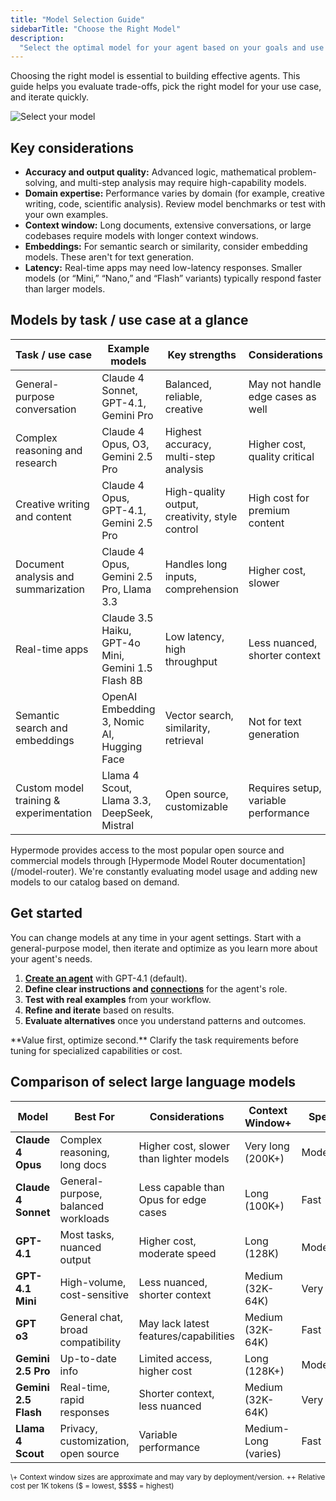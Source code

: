 ```yaml
---
title: "Model Selection Guide"
sidebarTitle: "Choose the Right Model"
description:
  "Select the optimal model for your agent based on your goals and use case."
---
```


Choosing the right model is essential to building effective agents. This guide
helps you evaluate trade-offs, pick the right model for your use case, and
iterate quickly.

![Select your model](/images/agents/model-selection.png)

## Key considerations

- **Accuracy and output quality:** Advanced logic, mathematical problem-solving,
  and multi-step analysis may require high-capability models.
- **Domain expertise:** Performance varies by domain (for example, creative
  writing, code, scientific analysis). Review model benchmarks or test with your
  own examples.
- **Context window:** Long documents, extensive conversations, or large
  codebases require models with longer context windows.
- **Embeddings:** For semantic search or similarity, consider embedding models.
  These aren't for text generation.
- **Latency:** Real-time apps may need low-latency responses. Smaller models (or
  “Mini,” “Nano,” and “Flash” variants) typically respond faster than larger
  models.

## Models by task / use case at a glance

| Task / use case                         | Example models                                     | Key strengths                                  | Considerations                       |
| --------------------------------------- | -------------------------------------------------- | ---------------------------------------------- | ------------------------------------ |
| General-purpose conversation            | Claude 4 Sonnet, GPT-4.1, Gemini Pro               | Balanced, reliable, creative                   | May not handle edge cases as well    |
| Complex reasoning and research          | Claude 4 Opus, O3, Gemini 2.5 Pro                  | Highest accuracy, multi-step analysis          | Higher cost, quality critical        |
| Creative writing and content            | Claude 4 Opus, GPT-4.1, Gemini 2.5 Pro             | High-quality output, creativity, style control | High cost for premium content        |
| Document analysis and summarization     | Claude 4 Opus, Gemini 2.5 Pro, Llama 3.3           | Handles long inputs, comprehension             | Higher cost, slower                  |
| Real-time apps                          | Claude 3.5 Haiku, GPT-4o Mini, Gemini 1.5 Flash 8B | Low latency, high throughput                   | Less nuanced, shorter context        |
| Semantic search and embeddings          | OpenAI Embedding 3, Nomic AI, Hugging Face         | Vector search, similarity, retrieval           | Not for text generation              |
| Custom model training & experimentation | Llama 4 Scout, Llama 3.3, DeepSeek, Mistral        | Open source, customizable                      | Requires setup, variable performance |

<Note>
  Hypermode provides access to the most popular open source and commercial
  models through [Hypermode Model Router documentation](/model-router). We're
  constantly evaluating model usage and adding new models to our catalog based
  on demand.
</Note>

## Get started

You can change models at any time in your agent settings. Start with a
general-purpose model, then iterate and optimize as you learn more about your
agent's needs.

1. [**Create an agent**](/create-agent) with GPT-4.1 (default).
2. **Define clear instructions and [connections](/connections)** for the agent's
   role.
3. **Test with real examples** from your workflow.
4. **Refine and iterate** based on results.
5. **Evaluate alternatives** once you understand patterns and outcomes.

<Tip>
  **Value first, optimize second.** Clarify the task requirements before tuning
  for specialized capabilities or cost.
</Tip>

## Comparison of select large language models

| Model                | Best For                            | Considerations                          | Context Window+      | Speed     | Cost++ |
| -------------------- | ----------------------------------- | --------------------------------------- | -------------------- | --------- | ------ |
| **Claude 4 Opus**    | Complex reasoning, long docs        | Higher cost, slower than lighter models | Very long (200K+)    | Moderate  | $$$$   |
| **Claude 4 Sonnet**  | General-purpose, balanced workloads | Less capable than Opus for edge cases   | Long (100K+)         | Fast      | $$$    |
| **GPT-4.1**          | Most tasks, nuanced output          | Higher cost, moderate speed             | Long (128K)          | Moderate  | $$$    |
| **GPT-4.1 Mini**     | High-volume, cost-sensitive         | Less nuanced, shorter context           | Medium (32K-64K)     | Very Fast | $$     |
| **GPT o3**           | General chat, broad compatibility   | May lack latest features/capabilities   | Medium (32K-64K)     | Fast      | $$     |
| **Gemini 2.5 Pro**   | Up-to-date info                     | Limited access, higher cost             | Long (128K+)         | Moderate  | $$$    |
| **Gemini 2.5 Flash** | Real-time, rapid responses          | Shorter context, less nuanced           | Medium (32K-64K)     | Very Fast | $$     |
| **Llama 4 Scout**    | Privacy, customization, open source | Variable performance                    | Medium-Long (varies) | Fast      | $      |

<sup>
  \+ Context window sizes are approximate and may vary by deployment/version.
</sup>
<sup>++ Relative cost per 1K tokens ($ = lowest, $$$$ = highest)</sup>
